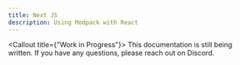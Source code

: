 ```yaml
---
title: Next JS
description: Using Modpack with React
---
```


<Callout title={"Work in Progress"}>
  This documentation is still being written. If you have any questions, please
  reach out on Discord.
</Callout>
